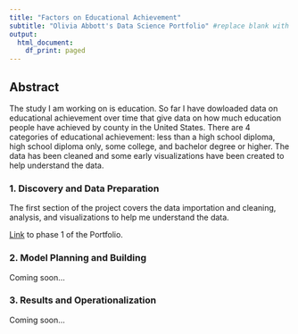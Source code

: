 ```yaml
---
title: "Factors on Educational Achievement"
subtitle: "Olivia Abbott's Data Science Portfolio" #replace blank with your name
output:
  html_document:
    df_print: paged
---
```


## Abstract

The study I am working on is education. So far I have dowloaded data on educational achievement over time that give data on how much education people have achieved by county in the United States.  There are 4 categories of educational achievement: less than a high school diploma, high school diploma only, some college, and bachelor degree or higher. The data has been cleaned and some early visualizations have been created to help understand the data.

### 1. Discovery and Data Preparation

The first section of the project covers the data importation and cleaning, analysis, and visualizations to help me understand the data.

[Link](deliverable1.html) to phase 1 of the Portfolio.


### 2. Model Planning and Building

Coming soon...

### 3. Results and Operationalization

Coming soon...

